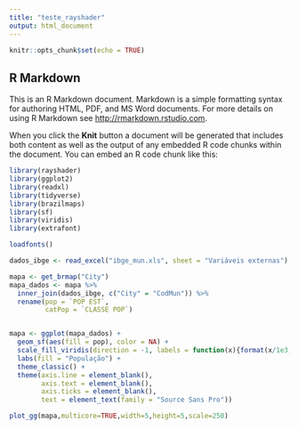 ```yaml
---
title: "teste_rayshader"
output: html_document
---
```


```r
knitr::opts_chunk$set(echo = TRUE)
```

## R Markdown

This is an R Markdown document. Markdown is a simple formatting syntax for authoring HTML, PDF, and MS Word documents. For more details on using R Markdown see <http://rmarkdown.rstudio.com>.

When you click the **Knit** button a document will be generated that includes both content as well as the output of any embedded R code chunks within the document. You can embed an R code chunk like this:

```r
library(rayshader)
library(ggplot2)
library(readxl)
library(tidyverse)
library(brazilmaps)
library(sf)
library(viridis)
library(extrafont)

loadfonts()

dados_ibge <- read_excel("ibge_mun.xls", sheet = "Variáveis externas")

mapa <- get_brmap("City") 
mapa_dados <- mapa %>% 
  inner_join(dados_ibge, c("City" = "CodMun")) %>% 
  rename(pop = `POP EST`,
         catPop = `CLASSE POP`)


mapa <- ggplot(mapa_dados) + 
  geom_sf(aes(fill = pop), color = NA) + 
  scale_fill_viridis(direction = -1, labels = function(x){format(x/1e3, decimal.mark = ",", big.mark = ".")}) + 
  labs(fill = "População") +
  theme_classic() + 
  theme(axis.line = element_blank(),
        axis.text = element_blank(),
        axis.ticks = element_blank(),
        text = element_text(family = "Source Sans Pro"))

plot_gg(mapa,multicore=TRUE,width=5,height=5,scale=250)
```

